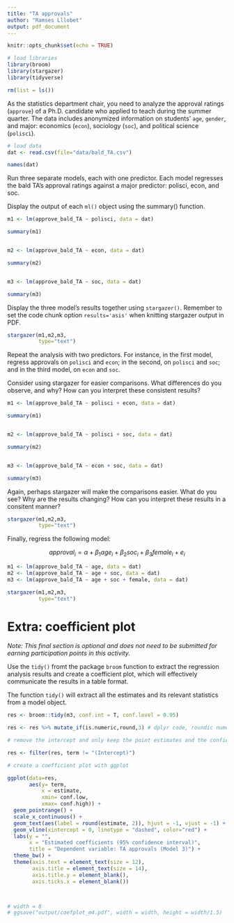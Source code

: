 ```yaml
---
title: "TA approvals"
author: "Ramses Lllobet"
output: pdf_document
---
```


```r
knitr::opts_chunk$set(echo = TRUE)

# load libraries
library(broom)
library(stargazer)
library(tidyverse)

rm(list = ls())


```


As the statistics department chair, you need to analyze the approval ratings (`approve`) of a Ph.D. candidate who applied to teach during the summer quarter. The data includes anonymized information on students' `age`, `gender`, and major: economics (`econ`), sociology (`soc`), and political science (`polisci`).


```r
# load data
dat <- read.csv(file="data/bald_TA.csv")

names(dat)
```


Run three separate models, each with one predictor. Each model regresses the bald TA's approval ratings against a major predictor: polisci, econ, and soc.

Display the output of each `ml()` object using the summary() function.


```r
m1 <- lm(approve_bald_TA ~ polisci, data = dat)

summary(m1)


m2 <- lm(approve_bald_TA ~ econ, data = dat)

summary(m2)


m3 <- lm(approve_bald_TA ~ soc, data = dat)

summary(m3)

```


Display the three model's results together using `stargazer()`. Remember to set the code chunk option `results='asis'` when knitting stargazer output in PDF.



```r


stargazer(m1,m2,m3,
          type="text")


```


Repeat the analysis with two predictors. For instance, in the first model, regress approvals on `polisci` and `econ`; in the second, on `polisci` and `soc`; and in the third model, on `econ` and `soc`.

Consider using stargazer for easier comparisons. What differences do you observe, and why? How can you interpret these consistent results?

```r
m1 <- lm(approve_bald_TA ~ polisci + econ, data = dat)

summary(m1)


m2 <- lm(approve_bald_TA ~ polisci + soc, data = dat)

summary(m2)


m3 <- lm(approve_bald_TA ~ econ + soc, data = dat)

summary(m3)

```


Again, perhaps stargazer will make the comparisons easier. What do you see? Why are the results changing? How can you interpret these results in a consitent manner?

```r

stargazer(m1,m2,m3,
          type="text")

```


Finally, regress the following model:


$$ approval_i = \alpha + \beta_1 age_i + \beta_2 soc_i + \beta_3 female_i + e_i$$



```r
m1 <- lm(approve_bald_TA ~ age, data = dat)
m2 <- lm(approve_bald_TA ~ age + soc, data = dat)
m3 <- lm(approve_bald_TA ~ age + soc + female, data = dat)
```


```r

stargazer(m1,m2,m3,
          type="text")
```







# Extra: coefficient plot


*Note: This final section is optional and does not need to be submitted for earning participation points in this activity.*


Use the `tidy()` fromt the package `broom` function to extract the regression analysis results and create a coefficient plot, which will effectively communicate the results in a table format.


The function `tidy()` will extract all the estimates and its relevant statistics from a model object.

```r
res <- broom::tidy(m3, conf.int = T, conf.level = 0.95)

res <- res %>% mutate_if(is.numeric,round,3) # dplyr code, roundic numeric columns to 3 digits
```


```r
# remove the intercept and only keep the point estimates and the confidence intervals

res <- filter(res, term != "(Intercept)")

```


```r


# create a coefficient plot with ggplot

ggplot(data=res,
       aes(y= term,
           x = estimate,
           xmin= conf.low,
           xmax= conf.high)) +
  geom_pointrange() +
  scale_x_continuous() +
  geom_text(aes(label = round(estimate, 2)), hjust = -1, vjust = -1) +
  geom_vline(xintercept = 0, linetype = "dashed", color="red") +
  labs(y = "", 
       x = "Estimated coefficients (95% confidence interval)",
       title = "Dependent variable: TA approvals (Model 3)") +
  theme_bw() +
  theme(axis.text = element_text(size = 12),
        axis.title = element_text(size = 14),
        axis.title.y = element_blank(),
        axis.ticks.x = element_blank())



# width = 8
# ggsave("output/coefplot_m4.pdf", width = width, height = width/1.5)



```





